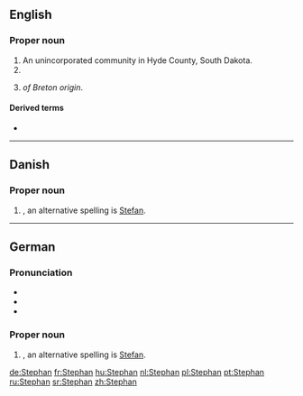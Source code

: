 ==English==
{{wikipedia|Stephan}}

===Proper noun===
{{en-proper noun}}

# An unincorporated community in Hyde County, South Dakota.
# {{given name|male|lang=en}}
# {{surname|from=Breton|lang=en|dot=}} ''of Breton origin''.

====Derived terms====
* {{l|en|stephanite}}

----

==Danish==

===Proper noun===
{{head|da|proper noun}}

# {{given name|male|lang=da}}, an alternative spelling is [[Stefan]].

----

==German==

===Pronunciation===
* {{IPA|[ˈʃtɛfan]|lang=de}}
* {{audio|De-at Stefan.ogg|Audio (Austria)|lang=de}}
* {{hyphenation|Ste|phan|lang=de}}

===Proper noun===
{{de-proper noun|m}}

# {{given name|male|lang=de}}, an alternative spelling is [[Stefan]].

[[de:Stephan]]
[[fr:Stephan]]
[[hu:Stephan]]
[[nl:Stephan]]
[[pl:Stephan]]
[[pt:Stephan]]
[[ru:Stephan]]
[[sr:Stephan]]
[[zh:Stephan]]